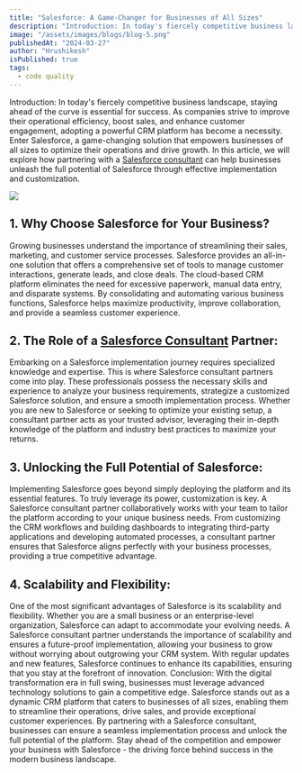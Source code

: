 ```yaml
---
title: "Salesforce: A Game-Changer for Businesses of All Sizes"
description: "Introduction: In today's fiercely competitive business landscape, staying ahead of the curve is essential for success. As companies strive to improve their operational efficiency, boost sales, and enhance customer engagement, adopting a powerful CRM platform has become a necessity. Enter Salesforce, a game-changing solution that empowers businesses of all sizes to optimize their operations and drive growth. In this article, we will explore how partnering with a Salesforce consultant can help businesses unleash the full potential of Salesforce through effective implementation and customization."
image: "/assets/images/blogs/blog-5.png"
publishedAt: "2024-03-27"
author: "Hrushikesh"
isPublished: true
tags:
  - code quality
---
```


Introduction: In today's fiercely competitive business landscape, staying ahead of the curve is essential for success. As companies strive to improve their operational efficiency, boost sales, and enhance customer engagement, adopting a powerful CRM platform has become a necessity. Enter Salesforce, a game-changing solution that empowers businesses of all sizes to optimize their operations and drive growth. In this article, we will explore how partnering with a [Salesforce consultant](https://www.cloudprism.in) can help businesses unleash the full potential of Salesforce through effective implementation and customization.

<Image src="/assets/images/blogs/blog-6.png" />

## 1. Why Choose Salesforce for Your Business?

Growing businesses understand the importance of streamlining their sales, marketing, and customer service processes. Salesforce provides an all-in-one solution that offers a comprehensive set of tools to manage customer interactions, generate leads, and close deals. The cloud-based CRM platform eliminates the need for excessive paperwork, manual data entry, and disparate systems. By consolidating and automating various business functions, Salesforce helps maximize productivity, improve collaboration, and provide a seamless customer experience.

## 2. The Role of a [Salesforce Consultant](https://www.cloudprism.in) Partner:

Embarking on a Salesforce implementation journey requires specialized knowledge and expertise. This is where Salesforce consultant partners come into play. These professionals possess the necessary skills and experience to analyze your business requirements, strategize a customized Salesforce solution, and ensure a smooth implementation process. Whether you are new to Salesforce or seeking to optimize your existing setup, a consultant partner acts as your trusted advisor, leveraging their in-depth knowledge of the platform and industry best practices to maximize your returns.

## 3. Unlocking the Full Potential of Salesforce:

Implementing Salesforce goes beyond simply deploying the platform and its essential features. To truly leverage its power, customization is key. A Salesforce consultant partner collaboratively works with your team to tailor the platform according to your unique business needs. From customizing the CRM workflows and building dashboards to integrating third-party applications and developing automated processes, a consultant partner ensures that Salesforce aligns perfectly with your business processes, providing a true competitive advantage.

## 4. Scalability and Flexibility:

One of the most significant advantages of Salesforce is its scalability and flexibility. Whether you are a small business or an enterprise-level organization, Salesforce can adapt to accommodate your evolving needs. A Salesforce consultant partner understands the importance of scalability and ensures a future-proof implementation, allowing your business to grow without worrying about outgrowing your CRM system. With regular updates and new features, Salesforce continues to enhance its capabilities, ensuring that you stay at the forefront of innovation. Conclusion: With the digital transformation era in full swing, businesses must leverage advanced technology solutions to gain a competitive edge. Salesforce stands out as a dynamic CRM platform that caters to businesses of all sizes, enabling them to streamline their operations, drive sales, and provide exceptional customer experiences. By partnering with a Salesforce consultant, businesses can ensure a seamless implementation process and unlock the full potential of the platform. Stay ahead of the competition and empower your business with Salesforce - the driving force behind success in the modern business landscape.
